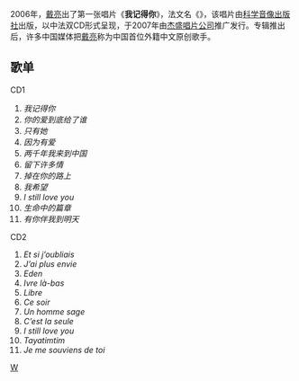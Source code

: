 {{Notability Unreferenced|time=2022-02-03T01:52:10+00:00}}
{{unreferenced|time=2010-12-18T03:20:44+00:00}}
2006年，[[戴亮|戴亮]]出了第一张唱片《'''我记得你'''》，法文名《{{lang|fa|Parfums d'Extrêmes}}》，该唱片由[[科学音像出版社|科学音像出版社]]出版，以中法双CD形式呈现，于2007年由[[杰盛唱片公司|杰盛唱片公司]]推广发行。专辑推出后，许多中国媒体把[[戴亮|戴亮]]称为中国首位外籍中文原创歌手。

== 歌单 ==
CD1  

# ''我记得你 ''
# ''你的爱到底给了谁 ''
# ''只有她 ''
# ''因为有爱''  
# ''两千年我来到中国 ''
# ''留下许多情''  
# ''掉在你的路上'' 
# ''我希望''   
# ''I still love you''   
# ''生命中的篇章 ''
# ''有你伴我到明天''

CD2
# ''Et si j’oubliais'' 
# ''J’ai plus envie'' 
# ''Eden''
# ''Ivre là-bas ''
# ''Libre ''
# ''Ce soir''
# ''Un homme sage''
# ''C’est la seule''
# ''I still love you''  
# ''Tayatimtim''
# ''Je me souviens de toi''

[[Category:2006年音樂專輯|W]]